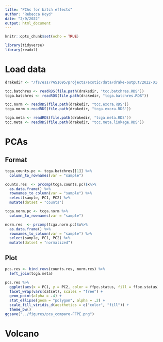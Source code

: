 ```yaml
---
title: "PCAs for batch effects"
author: "Rebecca Hoyd"
date: "2/9/2022"
output: html_document
---
```


```r
knitr::opts_chunk$set(echo = TRUE)

library(tidyverse)
library(readxl)
```

# Load data

```r
drakedir <- "/fs/ess/PAS1695/projects/exotic/data/drake-output/2022-01-13"

tcc.batchres <- readRDS(file.path(drakedir, "tcc.batchres.RDS"))
tcga.batchres <- readRDS(file.path(drakedir, "tcga.batchres.RDS"))

tcc.norm <- readRDS(file.path(drakedir, "tcc.exora.RDS"))
tcga.norm <-readRDS(file.path(drakedir, "tcga.exora.RDS"))

tcga.meta <- readRDS(file.path(drakedir, "tcga.meta.RDS"))
tcc.meta <- readRDS(file.path(drakedir, "tcc.meta.linkage.RDS"))
```

# PCAs

## Format

```r
tcga.counts.pc <- tcga.batchres[[1]] %>%
  column_to_rownames(var = "sample") 

counts.res  <- prcomp(tcga.counts.pc)$x%>%
  as.data.frame() %>%
  rownames_to_column(var = "sample") %>%
  select(sample, PC1, PC2) %>%
  mutate(datset = "counts")

tcga.norm.pc <- tcga.norm %>%
  column_to_rownames(var = "sample") 

norm.res  <- prcomp(tcga.norm.pc)$x%>%
  as.data.frame() %>%
  rownames_to_column(var = "sample") %>%
  select(sample, PC1, PC2) %>%
  mutate(datset = "normalized")
```

## Plot

```r
pcs.res <- bind_rows(counts.res, norm.res) %>%
  left_join(tcga.meta)

pcs.res %>%
  ggplot(aes(x = PC1, y = PC2, color = ffpe.status, fill = ffpe.status)) +
  facet_wrap(vars(datset), scales = "free") +
  geom_point(alpha = .4) +
  stat_ellipse(geom = "polygon", alpha = .2) +
  scale_fill_viridis_d(aesthetics = c("color", "fill")) +
  theme_bw()
ggsave("../figures/pca_compare-FFPE.png")
```

# Volcano

```r

```


